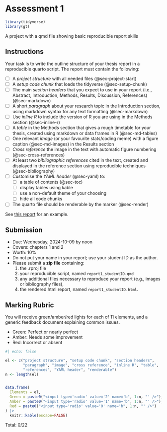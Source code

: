 # Assessment 1

```r
library(tidyverse)
library(gt)
```


A project with a qmd file showing basic reproducible report skills

## Instructions

Your task is to write the outline structure of your thesis report in a reproducible quarto script. The report must contain the following:

* [ ] A *project structure* with all needed files (@sec-project-start)
* [ ] A *setup code chunk* that loads the tidyverse (@sec-setup-chunk)
* [ ] The main *section headers* that you expect to use in your report (i.e., Abstract, Introduction, Methods, Results, Discussion, References) (@sec-markdown)
* [ ] A short *paragraph* about your research topic in the Introduction section, using markdown syntax for any text formatting (@sec-markdown)
* [ ] Use *inline R* to include the version of R you are using in the Methods section (@sec-inline-r)
* [ ] A *table* in the Methods section that gives a rough timetable for your thesis, created using markdown or data frames in R (@sec-md-tables)
* [ ] One relevant *image* (or your favourite stats/coding meme) with a figure caption (@sec-md-images) in the Results section
* [ ] *Cross reference* the image in the text with automatic figure numbering (@sec-cross-references)
* [ ] At least two *bibliographic references* cited in the text, created and displayed in the reference section using reproducible techniques (@sec-bibliography)
* [ ] Customise the *YAML header* (@sec-yaml) to: 
    - [ ] a table of contents (@sec-toc)
    - [ ] display tables using kable 
    - [ ] use a non-default theme of your choosing 
    - [ ] hide all code chunks
* [ ] The quarto file should be renderable by the marker (@sec-render)

See [this report](demos/report1.html) for an example.

## Submission

* Due: Wednesday, 2024-10-09 by noon
* Covers: chapters 1 and 2
* Worth: 10%
* Do not put your name in your report; use your student ID as the author.
* Please submit a **zip file** containing: 
  1. the .rproj file
  2. your reproducible script, named `report1_studentID.qmd`
  3. any additional files necessary to reproduce your report (e.g., images or bibliography files),
  4. the rendered html report, named `report1_studentID.html`.

## Marking Rubric

You will receive green/amber/red lights for each of 11 elements, and a generic feedback document explaining common issues.

* Green: Perfect or nearly perfect
* Amber: Needs some improvement
* Red: Incorrect or absent

```r
#| echo: false

el <- c("project structure", "setup code chunk", "section headers", 
        "paragraph", "image", "cross reference", "inline R", "table", 
        "references", "YAML header", "renderable")
n <- length(el)


data.frame(
  Elements = el,
  Green = paste0("<input type='radio' value='2' name='b", 1:n, "' />"),
  Amber = paste0("<input type='radio' value='1' name='b", 1:n, "' />"),
  Red = paste0("<input type='radio' value='0' name='b", 1:n, "' />")
) |>
  knitr::kable(escape=FALSE)
```

Total: <span id="sum">0</span>/22

<script src="https://code.jquery.com/jquery-3.6.0.min.js"></script>

<script>
$(document).ready(function(){
  // Function to calculate the sum
  function calculateSum() {
    let totalSum = 0;

    // Loop through b1 to b11 to get the value of the selected radio button
    for (let i = 1; i <= 11; i++) {
      
      let selectedValue = $(`input[name='b${i}']:checked`).val();
      
      // If a button is selected, add its value to the sum
      if (selectedValue) {
        totalSum += parseInt(selectedValue, 10);
      }
    }

    // Update the total sum in the HTML
    $('#sum').text(totalSum);
  }
  
  $('input[type=radio]').on('change', function(){
    calculateSum();
  });
});
</script>

